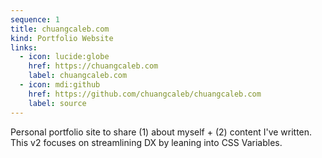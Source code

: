 ```yaml
---
sequence: 1
title: chuangcaleb.com
kind: Portfolio Website
links:
  - icon: lucide:globe
    href: https://chuangcaleb.com
    label: chuangcaleb.com
  - icon: mdi:github
    href: https://github.com/chuangcaleb/chuangcaleb.com
    label: source
---
```


Personal portfolio site to share (1) about myself + (2) content I've written. This v2 focuses on streamlining DX by leaning into CSS Variables.